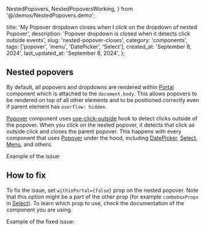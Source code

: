   NestedPopovers,
  NestedPopoversWorking,
} from '@/demos/NestedPopovers.demo';

  title:
    'My Popover dropdown closes when I click on the dropdown of nested Popover',
  description:
    'Popover dropdown is closed when it detects click outside events',
  slug: 'nested-popover-closes',
  category: 'components',
  tags: ['popover', 'menu', 'DatePicker', 'Select'],
  created_at: 'September 8, 2024',
  last_updated_at: 'September 8, 2024',
};


## Nested popovers

By default, all popovers and dropdowns are rendered within [Portal](https://mantine.dev/core/portal/)
component which is attached to the `document.body`.
This allows popovers to be rendered on top of all other elements and to be positioned correctly even if parent element has `overflow: hidden`.

[Popover](https://mantine.dev/core/popover/) component uses [use-click-outside](https://mantine.dev/hooks/use-click-outside/) hook to detect clicks outside of the popover.
When you click on the nested popover, it detects that click as outside click and closes the parent popover.
This happens with every component that uses [Popover](https://mantine.dev/core/popover/) under the hood, including [DatePicker](https://mantine.dev/dates/date-picker/), [Select](https://mantine.dev/select/select/),
[Menu](https://mantine.dev/menu/menu/), and others.

Example of the issue:

<Demo data={NestedPopovers} />

## How to fix

To fix the issue, set `withinPortal={false}` prop on the nested popover. Note that
this option might be a part of the other prop (for example `comboboxProps` in [Select](https://mantine.dev/select/select/)).
To learn which prop to use, check the documentation of the component you are using.

Example of the fixed issue:

<Demo data={NestedPopoversWorking} />
